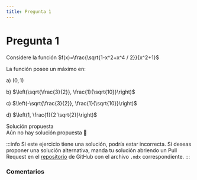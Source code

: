 ```yaml
---
title: Pregunta 1
---
```



# Pregunta 1

<div className="exercise">
Considere la función $f(x)=\frac{\sqrt{1-x^2+x^4 / 2}}{x^2+1}$

La función posee un máximo en:

a) $(0,1)$

b) $\left(\sqrt{\frac{3}{2}}, \frac{1}{\sqrt{10}}\right)$

c) $\left(-\sqrt{\frac{3}{2}}, \frac{1}{\sqrt{10}}\right)$

d) $\left(1, \frac{1}{2 \sqrt{2}}\right)$
</div>

<MDXDetails>
<summary>Solución propuesta</summary>

<div className="exercise">
Aún no hay solución propuesta 🥲
</div>

:::info
Si este ejercicio tiene una solución, podría estar incorrecta. Si deseas proponer una solución alternativa, manda tu solución abriendo
un Pull Request en el [repositorio](https://github.com/crow-rojas/apuntes-fundamentals/pulls) de GitHub con el archivo
`.mdx` correspondiente.
:::

</MDXDetails>

### Comentarios

<Disqus
  url="https://crow-rojas.github.io/apuntes-fundamentals/docs/mathematics/calculus-1-2-3/exercises/2016-2/p01"
  identifier="docs/mathematics/calculus-1-2-3/exercises/2016-2/p01"
  title="2016-2 Cálculo I, II y III - Pregunta 01"
/>
